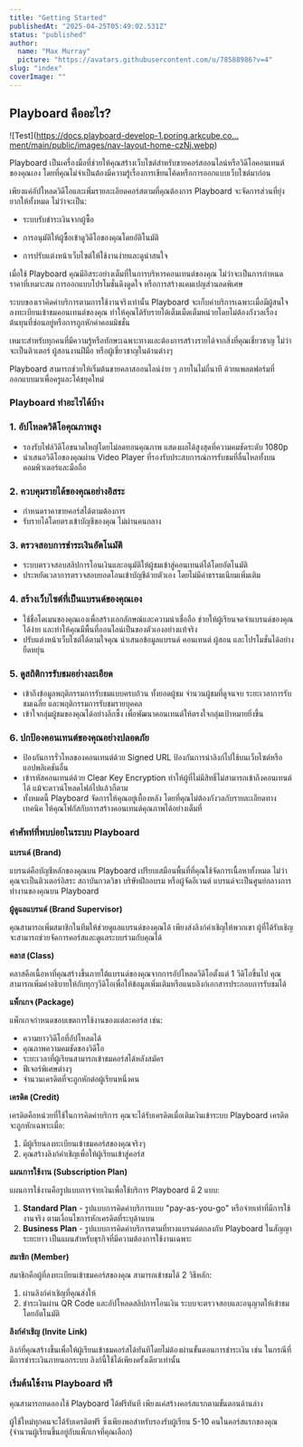 ```yaml
---
title: "Getting Started"
publishedAt: "2025-04-25T05:49:02.531Z"
status: "published"
author:
  name: "Max Murray"
  picture: "https://avatars.githubusercontent.com/u/78588986?v=4"
slug: "index"
coverImage: ""
---
```


## Playboard คืออะไร?

!\[Test\](<https://docs.playboard-develop-1.poring.arkcube.co…ment/main/public/images/nav-layout-home-czNj.webp>)

Playboard เป็นเครื่องมือที่ช่วยให้คุณสร้างเว็บไซต์สำหรับขายคอร์สออนไลน์หรือวิดีโอคอนเทนต์ของคุณเอง โดยที่คุณไม่จำเป็นต้องมีความรู้เรื่องการเขียนโค้ดหรือการออกแบบเว็บไซต์มาก่อน

เพียงแค่อัปโหลดวิดีโอและเพิ่มรายละเอียดคอร์สตามที่คุณต้องการ Playboard จะจัดการส่วนที่ยุ่งยากให้ทั้งหมด ไม่ว่าจะเป็น:

- ระบบรับชำระเงินจากผู้ซื้อ

- การอนุมัติให้ผู้ซื้อเข้าดูวิดีโอของคุณโดยอัติโนมัติ

- การปรับแต่งหน้าเว็บไซต์ให้ใช้งานง่ายและดูน่าสนใจ

เมื่อใช้ Playboard คุณมีอิสระอย่างเต็มที่ในการบริหารคอนเทนต์ของคุณ ไม่ว่าจะเป็นการกำหนดราคาที่เหมาะสม การออกแบบโปรโมชั่นดึงดูดใจ หรือการสร้างแคมเปญส่วนลดพิเศษ

ระบบของเราคิดค่าบริการตามการใช้งานจริงเท่านั้น Playboard จะเก็บค่าบริการเฉพาะเมื่อมีผู้สนใจลงทะเบียนเข้าชมคอนเทนต์ของคุณ ทำให้คุณได้รับรายได้เต็มเม็ดเต็มหน่วยโดยไม่ต้องกังวลเรื่องต้นทุนที่ซ่อนอยู่หรือการถูกหักค่าคอมมิชชั่น

เหมาะสำหรับทุกคนที่มีความรู้หรือทักษะเฉพาะทางและต้องการสร้างรายได้จากสิ่งที่คุณเชี่ยวชาญ ไม่ว่าจะเป็นติวเตอร์ ผู้สอนงานฝีมือ หรือผู้เชี่ยวชาญในด้านต่างๆ

Playboard สามารถช่วยให้เริ่มต้นขายคลาสออนไลน์ง่าย ๆ ภายในไม่กี่นาที ด้วยแพลตฟอร์มที่ออกแบบมาเพื่อครูและโค้ชยุคใหม่

### Playboard ทำอะไรได้บ้าง

### 1. อัปโหลดวิดีโอคุณภาพสูง

- รองรับไฟล์วิดีโอขนาดใหญ่โดยไม่ลดทอนคุณภาพ แสดงผลได้สูงสุดที่ความคมชัดระดับ 1080p
- นำเสนอวิดีโอของคุณผ่าน Video Player ที่รองรับประสบการณ์การรับชมที่ลื่นไหลทั้งบนคอมพิวเตอร์และมือถือ

### 2. ควบคุมรายได้ของคุณอย่างอิสระ

- กำหนดราคาขายคอร์สได้ตามต้องการ
- รับรายได้โดยตรงเข้าบัญชีของคุณ ไม่ผ่านคนกลาง

### 3. ตรวจสอบการชำระเงินอัตโนมัติ

- ระบบตรวจสอบสลิปการโอนเงินและอนุมัติให้ผู้ชมเข้าสู่คอนเทนต์ได้โดยอัตโนมัติ
- ประหยัดเวลาการตรวจสอบยอดโอนเข้าบัญชีด้วยตัวเอง โดยไม่มีค่าธรรมเนียมเพิ่มเติม

### 4. สร้างเว็บไซต์ที่เป็นแบรนด์ของคุณเอง

- ใช้ชื่อโดเมนของคุณเองเพื่อสร้างเอกลักษณ์และความน่าเชื่อถือ ช่วยให้ผู้เรียนจดจำแบรนด์ของคุณได้ง่าย และทำให้คุณมีพื้นที่ออนไลน์เป็นของตัวเองอย่างแท้จริง
- ปรับแต่งหน้าเว็บไซต์ได้ตามใจคุณ นำเสนอข้อมูลแบรนด์ คอนเทนต์ ผู้สอน และโปรโมชั่นได้อย่างยืดหยุ่น

### 5. ดูสถิติการรับชมอย่างละเอียด

- เข้าถึงข้อมูลพฤติกรรมการรับชมแบบครบถ้วน ทั้งยอดผู้ชม จำนวนผู้ชมที่ดูจนจบ ระยะเวลาการรับชมเฉลี่ย และพฤติกรรมการรับชมรายบุคคล
- เข้าใจกลุ่มผู้ชมของคุณได้อย่างลึกซึ้ง เพื่อพัฒนาคอนเทนต์ให้ตรงใจกลุ่มเป้าหมายยิ่งขึ้น

### 6. ปกป้องคอนเทนต์ของคุณอย่างปลอดภัย

- ป้องกันการรั่วไหลของคอนเทนต์ด้วย Signed URL ป้องกันการนำลิงก์ไปใช้บนเว็บไซต์หรือแอปพลิเคชันอื่น
- เข้ารหัสคอนเทนต์ด้วย Clear Key Encryption ทำให้ผู้ที่ไม่มีสิทธิ์ไม่สามารถเข้าถึงคอนเทนต์ได้ แม้จะดาวน์โหลดไฟล์ไปแล้วก็ตาม
- ทั้งหมดนี้ Playboard จัดการให้คุณอยู่เบื้องหลัง โดยที่คุณไม่ต้องกังวลกับรายละเอียดทางเทคนิค ให้คุณโฟกัสกับการสร้างคอนเทนต์คุณภาพได้อย่างเต็มที่

### คำศัพท์ที่พบบ่อยในระบบ Playboard

**แบรนด์ (Brand)**

แบรนด์คือบัญชีหลักของคุณบน Playboard เปรียบเสมือนพื้นที่ที่คุณใช้จัดการเนื้อหาทั้งหมด ไม่ว่าคุณจะเป็นติวเตอร์อิสระ สถาบันกวดวิชา บริษัทฝึกอบรม หรือผู้จัดอีเวนต์ แบรนด์จะเป็นศูนย์กลางการทำงานของคุณบน Playboard

**ผู้ดูแลแบรนด์ (Brand Supervisor)**

คุณสามารถเพิ่มสมาชิกในทีมให้ช่วยดูแลแบรนด์ของคุณได้ เพียงส่งลิงก์คำเชิญให้พวกเขา ผู้ที่ได้รับเชิญจะสามารถช่วยจัดการคอร์สและดูแลระบบร่วมกับคุณได้

**คลาส (Class)**

คลาสคือเนื้อหาที่คุณสร้างขึ้นภายใต้แบรนด์ของคุณจากการอัปโหลดวีดิโอตั้งแต่ 1 วีดิโอขึ้นไป คุณสามารถเพิ่มคำอธิบายให้กับทุกๆวีดิโอเพื่อให้ข้อมูลเพิ่มเติมหรือแนบลิงก์เอกสารประกอบการรับชมได้

**แพ็กเกจ (Package)**

แพ็กเกจกำหนดขอบเขตการใช้งานของแต่ละคอร์ส เช่น:

- ความยาววิดีโอที่อัปโหลดได้
- คุณภาพความคมชัดของวิดีโอ
- ระยะเวลาที่ผู้เรียนสามารถเข้าชมคอร์สได้หลังสมัคร
- ฟีเจอร์พิเศษต่างๆ
- จำนวนเครดิตที่จะถูกหักต่อผู้เรียนหนึ่งคน

**เครดิต (Credit)**

เครดิตคือหน่วยที่ใช้ในการคิดค่าบริการ คุณจะได้รับเครดิตเมื่อเติมเงินเข้าระบบ Playboard เครดิตจะถูกหักเฉพาะเมื่อ:

1. มีผู้เรียนลงทะเบียนเข้าชมคอร์สของคุณจริงๆ
2. คุณสร้างลิงก์คำเชิญเพื่อให้ผู้เรียนเข้าสู่คอร์ส

**แผนการใช้งาน (Subscription Plan)**

แผนการใช้งานคือรูปแบบการจ่ายเงินเพื่อใช้บริการ Playboard มี 2 แบบ:

1. **Standard Plan** - รูปแบบการคิดค่าบริการแบบ "pay-as-you-go" หรือจ่ายเท่าที่มีการใช้งานจริง ตามเงื่อนไขการหักเครดิตที่ระบุด้านบน
2. **Business Plan** - รูปแบบการคิดค่าบริการตามที่ทางแบรนด์ตกลงกับ Playboard ในสัญญาระยะยาว เป็นแผนสำหรับธุรกิจที่มีความต้องการใช้งานเฉพาะ

**สมาชิก (Member)**

สมาชิกคือผู้ที่ลงทะเบียนเข้าชมคอร์สของคุณ สามารถเข้าชมได้ 2 วิธีหลัก:

1. ผ่านลิงก์คำเชิญที่คุณส่งให้
2. ชำระเงินผ่าน QR Code และอัปโหลดสลิปการโอนเงิน ระบบจะตรวจสอบและอนุญาตให้เข้าชมโดยอัตโนมัติ

**ลิงก์คำเชิญ (Invite Link)**

ลิงก์ที่คุณสร้างขึ้นเพื่อให้ผู้เรียนเข้าชมคอร์สได้ทันทีโดยไม่ต้องผ่านขั้นตอนการชำระเงิน เช่น ในกรณีที่มีการชำระเงินภายนอกระบบ ลิงก์นี้ใช้ได้เพียงครั้งเดียวเท่านั้น

### เริ่มต้นใช้งาน Playboard ฟรี

คุณสามารถทดลองใช้ Playboard ได้ฟรีทันที เพียงแค่สร้างคอร์สแรกตามขั้นตอนด้านล่าง

ผู้ใช้ใหม่ทุกคนจะได้รับเครดิตฟรี ซึ่งเพียงพอสำหรับรองรับผู้เรียน 5-10 คนในคอร์สแรกของคุณ (จำนวนผู้เรียนขึ้นอยู่กับแพ็กเกจที่คุณเลือก)
